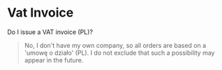 # Vat Invoice

Do I issue a VAT invoice (PL)?

> No, I don't have my own company, so all orders are based on a 'umowę o działo' (PL). I do not exclude that such a possibility may appear in the future.
